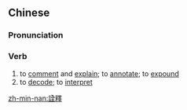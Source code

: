 {{also|诠释}}
==Chinese==
{{zh-forms|s=诠释}}

===Pronunciation===
{{zh-pron
|m=quánshì
|c=cyun4 sik1
|mn=qz:choân-siak/tw:chhoan-sek/xm,zz:chhoân-sek
|cat=v
}}

===Verb===
{{zh-verb}}

# to [[comment]] and [[explain]]; to [[annotate]]; to [[expound]]
# to [[decode]]; to [[interpret]] {{gloss|e.g. in law or performing arts}}

[[zh-min-nan:詮釋]]